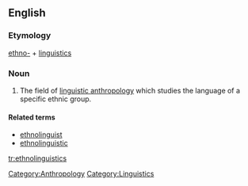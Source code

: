 ==English==

===Etymology===

[[ethno-]] + [[linguistics]]

===Noun===
{{en-noun|-}}
{{wikipedia}}
# The field of [[linguistic anthropology]] which studies the language of a specific ethnic group.

====Related terms====
*[[ethnolinguist]]
*[[ethnolinguistic]]

[[Category:Anthropology]]
[[Category:Linguistics]]

[[tr:ethnolinguistics]]